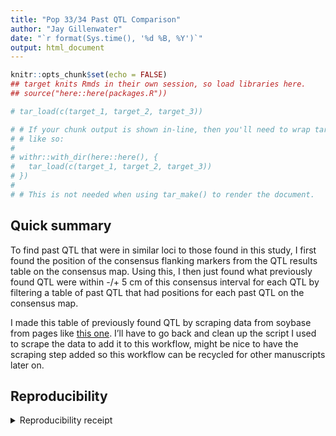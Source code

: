 ```yaml
---
title: "Pop 33/34 Past QTL Comparison"
author: "Jay Gillenwater"
date: "`r format(Sys.time(), '%d %B, %Y')`"
output: html_document
---
```


```r
knitr::opts_chunk$set(echo = FALSE)
## target knits Rmds in their own session, so load libraries here.
## source("here::here(packages.R"))
```

```r
# tar_load(c(target_1, target_2, target_3))

# # If your chunk output is shown in-line, then you'll need to wrap tar_load()
# # like so:
# 
# withr::with_dir(here::here(), {
#   tar_load(c(target_1, target_2, target_3))
# })
# 
# # This is not needed when using tar_make() to render the document.
```

## Quick summary
To find past QTL that were in similar loci to those found in this study, I first found the position of the consensus flanking markers from the QTL results table on the consensus map. Using this, I then just found what previously found QTL were within -/+ 5 cm of this consensus interval for each QTL by filtering a table of past QTL that had positions for each past QTL on the consensus map. 

I made this table of previously found QTL by scraping data from soybase from pages like [this one](https://www.soybase.org/search/index.php?searchterm=%22Seed+Oil%22&list=bi_parental_qtl_listview). I'll have to go back and clean up the script I used to scrape the data to add it to this workflow, might be nice to have the scraping step added so this workflow can be recycled for other manuscripts later on. 

## Reproducibility

<details><summary>Reproducibility receipt</summary>

```r
## datetime
Sys.time()

## repository
if(requireNamespace('git2r', quietly = TRUE)) {
  git2r::repository()
} else {
  c(
    system2("git", args = c("log", "--name-status", "-1"), stdout = TRUE),
    system2("git", args = c("remote", "-v"), stdout = TRUE)
  )
}

## session info
sessionInfo()
```

</details>
